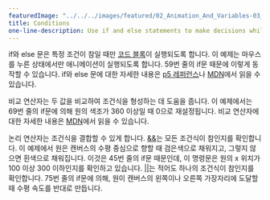 ---
featuredImage: "../../../images/featured/02_Animation_And_Variables-03_Conditions-thumbnail.png"
title: Conditions
one-line-description: Use if and else statements to make decisions while your sketch runs.
---

if와 else 문은 특정 조건이 참일 때만 <a href="https://developer.mozilla.org/en-US/docs/Web/JavaScript/Reference/Statements/block" target="_blank">코드 블록</a>이 실행되도록 합니다. 이 예제는 마우스를 누른 상태에서만 애니메이션이 실행되도록 합니다. 59번 줄의 if문 때문에 이렇게 동작할 수 있습니다. if와 else 문에 대한 자세한 내용은 
<a href="https://p5js.org/reference/#/p5/if-else">p5 레퍼런스</a>나 
<a href="https://developer.mozilla.org/en-US/docs/Learn/JavaScript/Building_blocks/conditionals" target="_blank">MDN</a>에서 읽을 수 있습니다.

비교 연산자는 두 값을 비교하여 조건식을 형성하는 데 도움을 줍니다. 이 예제에서는 69번 줄의 if문에 의해 원의 색조가 360 이상일 때 0으로 재설정됩니다.  비교 연산자에 대한 자세한 내용은 <a href="https://developer.mozilla.org/en-US/docs/Web/JavaScript/Reference/Operators#relational_operators" target="_blank">MDN</a>에서 읽을 수 있습니다.

논리 연산자는 조건식을 결합할 수 있게 합니다. <a href="https://developer.mozilla.org/en-US/docs/Web/JavaScript/Reference/Operators/Logical_AND" target="_blank">&amp;&amp;</a>는 모든 조건식이 참인지를 확인합니다. 이 예제에서 원은 캔버스의 수평 중심으로 향할 때 검은색으로 채워지고, 그렇지 않으면 흰색으로 채워집니다. 이것은 45번 줄의 if문 때문인데, 이 명령문은 원의 x 위치가 100 이상 300 이하인지를 확인하고 있습니다. 
<a href="https://developer.mozilla.org/en-US/docs/Web/JavaScript/Reference/Operators/Logical_OR" target="_blank">||</a>는 적어도 하나의 조건식이 참인지를 확인합니다. 75번 줄의 if문에 의해, 원이 캔버스의 왼쪽이나 오른쪽 가장자리에 도달할 때 수평 속도를 반대로 만듭니다. 
